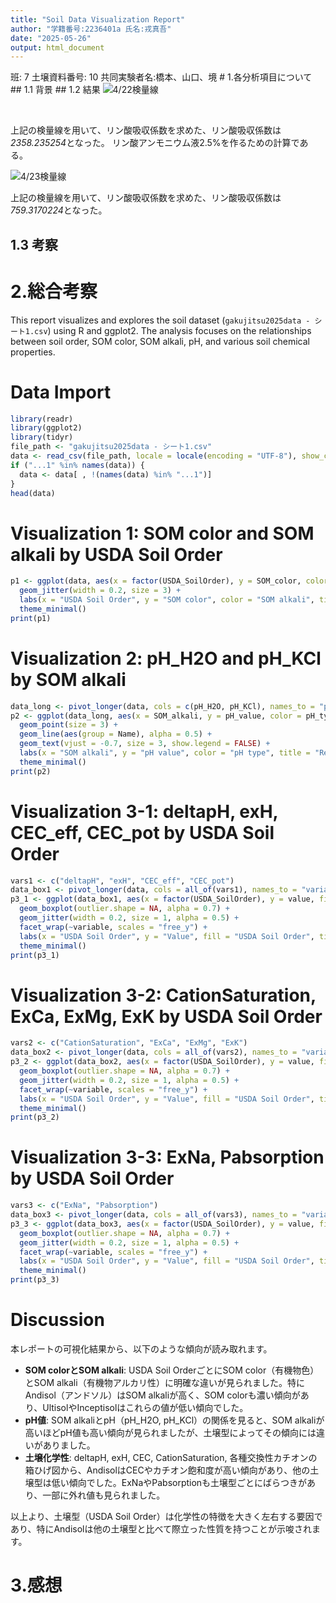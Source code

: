 ```yaml
---
title: "Soil Data Visualization Report"
author: "学籍番号:2236401a 氏名:戎真吾"
date: "2025-05-26"
output: html_document
---
```

班: 7
土壌資料番号: 10
共同実験者名:橋本、山口、境
# 1.各分析項目について
## 1.1 背景
## 1.2 結果
![4/22検量線](graph/4-22.png)

<br>

上記の検量線を用いて、リン酸吸収係数を求めた、リン酸吸収係数は*2358.235254*となった。
リン酸アンモニウム液2.5%を作るための計算である。

![4/23検量線](graph/4-23.png)
<br>

上記の検量線を用いて、リン酸吸収係数を求めた、リン酸吸収係数は*759.3170224*となった。

## 1.3 考察

# 2.総合考察
This report visualizes and explores the soil dataset (`gakujitsu2025data - シート1.csv`) using R and ggplot2. The analysis focuses on the relationships between soil order, SOM color, SOM alkali, pH, and various soil chemical properties.

# Data Import
```r
library(readr)
library(ggplot2)
library(tidyr)
file_path <- "gakujitsu2025data - シート1.csv"
data <- read_csv(file_path, locale = locale(encoding = "UTF-8"), show_col_types = FALSE)
if ("...1" %in% names(data)) {
  data <- data[ , !(names(data) %in% "...1")]
}
head(data)
```

# Visualization 1: SOM color and SOM alkali by USDA Soil Order
```r
p1 <- ggplot(data, aes(x = factor(USDA_SoilOrder), y = SOM_color, color = SOM_alkali)) +
  geom_jitter(width = 0.2, size = 3) +
  labs(x = "USDA Soil Order", y = "SOM color", color = "SOM alkali", title = "SOM color and SOM alkali by USDA Soil Order") +
  theme_minimal()
print(p1)
```

# Visualization 2: pH_H2O and pH_KCl by SOM alkali
```r
data_long <- pivot_longer(data, cols = c(pH_H2O, pH_KCl), names_to = "pH_type", values_to = "pH_value")
p2 <- ggplot(data_long, aes(x = SOM_alkali, y = pH_value, color = pH_type, label = USDA_SoilOrder)) +
  geom_point(size = 3) +
  geom_line(aes(group = Name), alpha = 0.5) +
  geom_text(vjust = -0.7, size = 3, show.legend = FALSE) +
  labs(x = "SOM alkali", y = "pH value", color = "pH type", title = "Relationship between SOM alkali and pH values (with soil name)") +
  theme_minimal()
print(p2)
```

# Visualization 3-1: deltapH, exH, CEC_eff, CEC_pot by USDA Soil Order
```r
vars1 <- c("deltapH", "exH", "CEC_eff", "CEC_pot")
data_box1 <- pivot_longer(data, cols = all_of(vars1), names_to = "variable", values_to = "value")
p3_1 <- ggplot(data_box1, aes(x = factor(USDA_SoilOrder), y = value, fill = factor(USDA_SoilOrder))) +
  geom_boxplot(outlier.shape = NA, alpha = 0.7) +
  geom_jitter(width = 0.2, size = 1, alpha = 0.5) +
  facet_wrap(~variable, scales = "free_y") +
  labs(x = "USDA Soil Order", y = "Value", fill = "USDA Soil Order", title = "Comparison of deltapH, exH, CEC_eff, CEC_pot by USDA Soil Order") +
  theme_minimal()
print(p3_1)
```

# Visualization 3-2: CationSaturation, ExCa, ExMg, ExK by USDA Soil Order
```r
vars2 <- c("CationSaturation", "ExCa", "ExMg", "ExK")
data_box2 <- pivot_longer(data, cols = all_of(vars2), names_to = "variable", values_to = "value")
p3_2 <- ggplot(data_box2, aes(x = factor(USDA_SoilOrder), y = value, fill = factor(USDA_SoilOrder))) +
  geom_boxplot(outlier.shape = NA, alpha = 0.7) +
  geom_jitter(width = 0.2, size = 1, alpha = 0.5) +
  facet_wrap(~variable, scales = "free_y") +
  labs(x = "USDA Soil Order", y = "Value", fill = "USDA Soil Order", title = "Comparison of CationSaturation, ExCa, ExMg, ExK by USDA Soil Order") +
  theme_minimal()
print(p3_2)
```

# Visualization 3-3: ExNa, Pabsorption by USDA Soil Order
```r
vars3 <- c("ExNa", "Pabsorption")
data_box3 <- pivot_longer(data, cols = all_of(vars3), names_to = "variable", values_to = "value")
p3_3 <- ggplot(data_box3, aes(x = factor(USDA_SoilOrder), y = value, fill = factor(USDA_SoilOrder))) +
  geom_boxplot(outlier.shape = NA, alpha = 0.7) +
  geom_jitter(width = 0.2, size = 1, alpha = 0.5) +
  facet_wrap(~variable, scales = "free_y") +
  labs(x = "USDA Soil Order", y = "Value", fill = "USDA Soil Order", title = "Comparison of ExNa, Pabsorption by USDA Soil Order") +
  theme_minimal()
print(p3_3)
```

# Discussion
本レポートの可視化結果から、以下のような傾向が読み取れます。

- **SOM colorとSOM alkali**: USDA Soil OrderごとにSOM color（有機物色）とSOM alkali（有機物アルカリ性）に明確な違いが見られました。特にAndisol（アンドソル）はSOM alkaliが高く、SOM colorも濃い傾向があり、UltisolやInceptisolはこれらの値が低い傾向でした。
- **pH値**: SOM alkaliとpH（pH_H2O, pH_KCl）の関係を見ると、SOM alkaliが高いほどpH値も高い傾向が見られましたが、土壌型によってその傾向には違いがありました。
- **土壌化学性**: deltapH, exH, CEC, CationSaturation, 各種交換性カチオンの箱ひげ図から、AndisolはCECやカチオン飽和度が高い傾向があり、他の土壌型は低い傾向でした。ExNaやPabsorptionも土壌型ごとにばらつきがあり、一部に外れ値も見られました。

以上より、土壌型（USDA Soil Order）は化学性の特徴を大きく左右する要因であり、特にAndisolは他の土壌型と比べて際立った性質を持つことが示唆されます。

# 3.感想